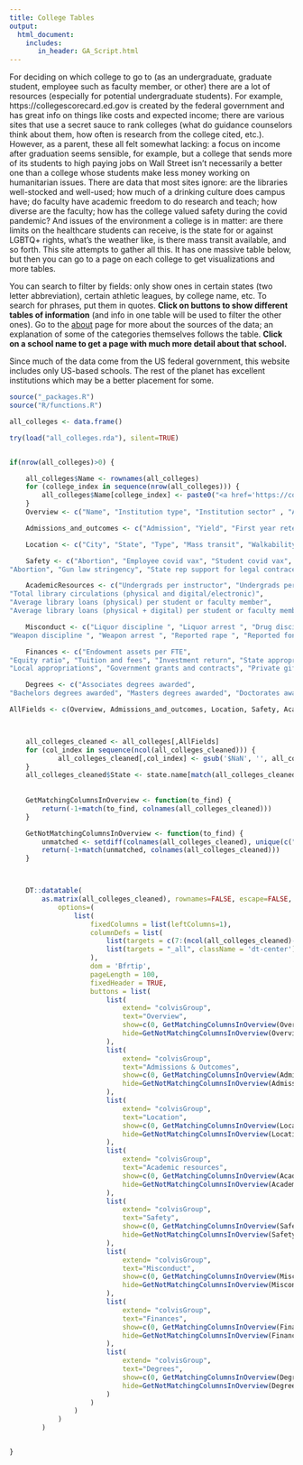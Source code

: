 ```yaml
---
title: College Tables
output:
  html_document:
    includes:
       in_header: GA_Script.html
---
```


For deciding on which college to go to (as an undergraduate, graduate student, employee such as faculty member, or other) there are a lot of resources (especially for potential undergraduate students). For example, https://collegescorecard.ed.gov is created by the federal government and has great info on things like costs and expected income; there are various sites that use a secret sauce to rank colleges (what do guidance counselors think about them, how often is research from the college cited, etc.). However, as a parent, these all felt somewhat lacking: a focus on income after graduation seems sensible, for example, but a college that sends more of its students to high paying jobs on Wall Street isn't necessarily a better one than a college whose students make less money working on humanitarian issues. There are data that most sites ignore: are the libraries well-stocked and well-used; how much of a drinking culture does campus have; do faculty have academic freedom to do research and teach; how diverse are the faculty; how has the college valued safety during the covid pandemic? And issues of the environment a college is in matter: are there limits on the healthcare students can receive, is the state for or against LGBTQ+ rights, what's the weather like, is there mass transit available, and so forth. This site attempts to gather all this. It has one massive table below, but then you can go to a page on each college to get visualizations and more tables.

You can search to filter by fields: only show ones in certain states (two letter abbreviation), certain athletic leagues, by college name, etc. To search for phrases, put them in quotes. **Click on buttons to show different tables of information** (and info in one table will be used to filter the other ones). Go to the [about](about.html) page for more about the sources of the data; an explanation of some of the categories themselves follows the table. **Click on a school name to get a page with much more detail about that school.**

Since much of the data come from the US federal government, this website includes only US-based schools. The rest of the planet has excellent institutions which may be a better placement for some.

```r
source("_packages.R")
source("R/functions.R")

all_colleges <- data.frame()

try(load("all_colleges.rda"), silent=TRUE)


if(nrow(all_colleges)>0) {

	all_colleges$Name <- rownames(all_colleges)
	for (college_index in sequence(nrow(all_colleges))) {
		all_colleges$Name[college_index] <- paste0("<a href='https://collegetables.info/", utils::URLencode(gsub(" ", "", all_colleges$Name[college_index])),  ".html'>", all_colleges$Name[college_index], "</a>")
	}
	Overview <- c("Name", "Institution type", "Institution sector" , "Avg net price for students with grants/scholarships","Undergraduate enrollment",  "Graduate enrollment", "Athletic conference" )

	Admissions_and_outcomes <- c("Admission", "Yield", "First year retention", "Graduation")

	Location <- c("City", "State", "Type", "Mass transit", "Walkability", "Local ecology", "Local biome", "Annual precipitation", "Warmest month max temp", "Coldest month min temp")

	Safety <- c("Abortion", "Employee covid vax", "Student covid vax", 
"Abortion", "Gun law stringency", "State rep support for legal contraception", "State rep support for same-sex and interracial marriages")

	AcademicResources <- c("Undergrads per instructor", "Undergrads per tenure-track professor", "Number of physical books", "Number of physical media", "Number of digital/electronic books", 
"Total library circulations (physical and digital/electronic)", 
"Average library loans (physical) per student or faculty member", 
"Average library loans (physical + digital) per student or faculty member")

	Misconduct <- c("Liquor discipline ", "Liquor arrest ", "Drug discipline ", "Drug arrest ", 
"Weapon discipline ", "Weapon arrest ", "Reported rape ", "Reported fondling ")

	Finances <- c("Endowment assets per FTE", 
"Equity ratio", "Tuition and fees", "Investment return", "State appropriations", 
"Local appropriations", "Government grants and contracts", "Private gifts  grants  and contracts")

	Degrees <- c("Associates degrees awarded", 
"Bachelors degrees awarded", "Masters degrees awarded", "Doctorates awarded")

AllFields <- c(Overview, Admissions_and_outcomes, Location, Safety, AcademicResources, Misconduct, Finances, Degrees)



	all_colleges_cleaned <- all_colleges[,AllFields]
	for (col_index in sequence(ncol(all_colleges_cleaned))) {
			all_colleges_cleaned[,col_index] <- gsub('$NaN', '', all_colleges_cleaned[,col_index])
	}
	all_colleges_cleaned$State <- state.name[match(all_colleges_cleaned$State,state.abb)]
	
	
	GetMatchingColumnsInOverview <- function(to_find) {
		return(-1+match(to_find, colnames(all_colleges_cleaned)))	
	}

	GetNotMatchingColumnsInOverview <- function(to_find) {
		unmatched <- setdiff(colnames(all_colleges_cleaned), unique(c("Name", to_find)))
		return(-1+match(unmatched, colnames(all_colleges_cleaned)))	
	}



	DT::datatable(
		as.matrix(all_colleges_cleaned), rownames=FALSE, escape=FALSE, extensions = c('Buttons', 'FixedColumns', 'FixedHeader'),
			options=(
				list(
					fixedColumns = list(leftColumns=1),
					columnDefs = list(
 						list(targets = c(7:(ncol(all_colleges_cleaned)-1)), visible = FALSE),
						list(targets = "_all", className = 'dt-center')
 					),
					dom = 'Bfrtip',
					pageLength = 100,
		 			fixedHeader = TRUE,
					buttons = list(
						list(
							extend= "colvisGroup", 
							text="Overview", 
							show=c(0, GetMatchingColumnsInOverview(Overview)),
							hide=GetNotMatchingColumnsInOverview(Overview)
						),
						list(
							extend= "colvisGroup",
							text="Admissions & Outcomes",
							show=c(0, GetMatchingColumnsInOverview(Admissions_and_outcomes)), 
							hide=GetNotMatchingColumnsInOverview(Admissions_and_outcomes)
						),
						list(
							extend= "colvisGroup",
							text="Location",
							show=c(0, GetMatchingColumnsInOverview(Location)), 
							hide=GetNotMatchingColumnsInOverview(Location)
						),
						list(
							extend= "colvisGroup",
							text="Academic resources",
							show=c(0, GetMatchingColumnsInOverview(AcademicResources)), 
							hide=GetNotMatchingColumnsInOverview(AcademicResources)
						),
						list(
							extend= "colvisGroup",
							text="Safety",
							show=c(0, GetMatchingColumnsInOverview(Safety)), 
							hide=GetNotMatchingColumnsInOverview(Safety)
						),
						list(
							extend= "colvisGroup",
							text="Misconduct",
							show=c(0, GetMatchingColumnsInOverview(Misconduct)), 
							hide=GetNotMatchingColumnsInOverview(Misconduct)
						),
						list(
							extend= "colvisGroup",
							text="Finances",
							show=c(0, GetMatchingColumnsInOverview(Finances)), 
							hide=GetNotMatchingColumnsInOverview(Finances)
						),
						list(
							extend= "colvisGroup",
							text="Degrees",
							show=c(0, GetMatchingColumnsInOverview(Degrees)), 
							hide=GetNotMatchingColumnsInOverview(Degrees)
						)
					)
				)
			)
		)


}
```